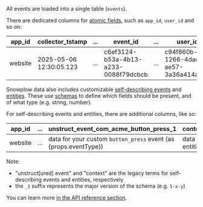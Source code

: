 All events are loaded into a single table (`events`).

There are dedicated columns for [atomic fields](/docs/fundamentals/canonical-event/index.md), such as `app_id`, `user_id` and so on:

| app_id | collector_tstamp | ... | event_id | ... | user_id | ... |
| ------ | ---------------- | --- | -------- | --- | ------- | --- |
| website | 2025-05-06 12:30:05.123 | ... | c6ef3124-b53a-4b13-a233-0088f79dcbcb | ... | c94f860b-1266-4dad-ae57-3a36a414a521 | ... |

Snowplow data also includes customizable [self-describing events](/docs/fundamentals/events/index.md#self-describing-events) and [entities](/docs/fundamentals/entities/index.md). These use [schemas](/docs/fundamentals/schemas/index.md) to define which fields should be present, and of what type (e.g. string, number).

For self-describing events and entities, there are additional columns, like so:

<table>
<thead>
<tr>
<th>app_id</th>
<th>...</th>
<th>unstruct_event_com_acme_button_press_1</th>
<th>contexts_com_acme_product_1</th>
</tr>
</thead>
<tbody>
<tr>
<td>website</td>
<td>...</td>
<td>data for your custom <code>button_press</code> event (as {props.eventType})</td>
<td>data for your custom <code>product</code> entities (as {props.entitiesType})</td>
</tr>
</tbody>
</table>

Note:
* "unstruct\[ured\] event" and "context" are the legacy terms for self-describing events and entities, respectively
* the `_1` suffix represents the major version of the schema (e.g. `1-x-y`)

You can learn more [in the API reference section](/docs/api-reference/loaders-storage-targets/schemas-in-warehouse/index.md).
